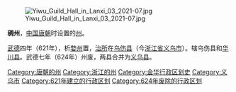 [[File:Yiwu_Guild_Hall_in_Lanxi_03_2021-07.jpg|thumb]]

'''稠州'''，[[中国|中国]][[唐朝|唐朝]]时设置的[[州|州]]。

[[武德|武德]]四年（621年），析[[婺州|婺州]]置，[[治所|治所]]在[[乌伤县|乌伤县]]（今[[浙江省|浙江省]][[义乌市|义乌市]]）。辖乌伤县和[[华川县|华川县]]。武德七年（624年）州废，两县合并为[[义乌县|义乌县]]。

{{唐朝行政区划小作品}}
{{DEFAULTSORT:C}}
[[Category:唐朝的州|Category:唐朝的州]]
[[Category:浙江的州|Category:浙江的州]]
[[Category:金华行政区划史|Category:金华行政区划史]]
[[Category:义乌市|Category:义乌市]]
[[Category:621年建立的行政区划|Category:621年建立的行政区划]]
[[Category:624年废除的行政区划|Category:624年废除的行政区划]]
